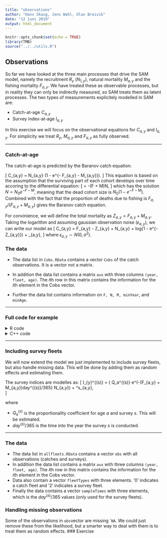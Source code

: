 ```yaml
---
title: "observations"
author: "Hans Skaug, Jens Wahl, Olav Breivik"
date: "12 juni 2019"
output: html_document
---
```


```r
knitr::opts_chunk$set(echo = TRUE)
library(TMB)
source("../../utils.R")
```

## **Observations**

So far we have looked at the three main processes that drive the SAM model, namely the recruitment $R_{y}$ ($N_{1,y}$), natural mortality $M_{a,y}$ and the fishing mortality $F_{a,y}$. We have treated these as observable processes, but in reality they can only be indirectly measured, so SAM treats them
as latent processes. The two types of measurements explicitely modelled in SAM are: 

* Catch-at-age $C_{a,y}$
* Survey index-at-age $I_{a,y}$

In this exercise we will focus on the observational equations for $C_{a,y}$ and $I_{a,y}$. 
For simplicity we treat $R_{y}$, $M_{a,y}$ 
and $F_{a,y}$ as fully observed. 

***

### Catch-at-age

The catch-at-age is predicted by the Baranov catch equation: 

\[
  C_{a,y} = \frac{F_{a,y}}{F_{a,y} + M_{a,y}} N_{a,y} (1 - e^{- F_{a,y} - M_{a,y}}).
\]
This equation is based on the assumption that the surviving part of each cohort develops over time 
accoring to the differential equation: 
\[
  \frac{dN}{dt} = -(F + M)N,
\]
which has the solution $N = N_0 e^{-F-M}$, meaning that the dead cohort size is $N_0(1 - e^{-F-M})$. 
Combined with the fact that the proportion of deaths due to fishing is $F_{a,y}/(F_{a,y} + M_{a,y})$ gives the Baranov catch equation.   

For convinience, we will define the total mortality as $Z_{a,y} = F_{a,y} + M_{a,y}$. Taking the logarithm and assuming gaussian observation noise ($\epsilon_{a,y}$), we can write our model as 
\[
  \log C_{a,y} = \log F_{a,y} - \log Z_{a,y} + \log N_{a,y} + log(1 - e^{-Z_{a,y}}) + \epsilon_{a,y},
\]
where $\epsilon_{a,y} \sim N(0,\sigma^2)$. 

### The data 

* The data list in ```Cobs.RData``` contains a vector ```Cobs``` of the catch observations. It is a
vector not a matrix.

* In addition the data list contains a matrix ```aux``` with three columns ```(year, fleet, age)```.
The $i$th row in this matrix contains the information for the $i$th element in the Cobs vector.

* Further the data list contains information on ```F, N, M, minYear```, and ```minAge```. 

*** 


### Full code for example 
<details> 
  <summary> R code </summary> 
```r
include_source("Cobs.R", linesToInclud=c(1:999))
```
</details>

<details> <summary> C++ code</summary>
```r
include_source("Cobs.cpp", linesToInclud=c(1:999))
```
</details>


*** 

### Including survey fleets

We will now extend the model we just implemented to include survey fleets, but also handle missing data. This will be done by adding them as random effects and estimating them. 

The survey indices are modelles as: 
\[
  \log I_{y}^{(s)} = \log ( Q_a^{(s)} e^{-(F_{a,y} + M_{a,y})day^{(s)}/365} N_{a,y}) + \epsilon^s_{a,y},  
\]

where 

* $Q_a^{(s)}$ is the proportionality coefficient for age $a$ and survey $s$. This will be estimated. 
* $day^{(s)}/365$ is the time into the year the survey $s$ is conducted. 

***

### The data

* The data list in ```allfleets.RData``` contains a vector ```obs``` with all observations (catches
and surveys).
* In addition the data list contains a matrix ```aux``` with three columns ```(year, fleet, age)```.
The $i$th row in this matrix contains the information for the $i$th element in the Cobs vector.
* Data also contain a vector ```fleetTypes``` with three elements. ‘0’ indicates a catch fleet
and ‘2’ indicates a survey fleet.
* Finally the data contains a vector ```sampleTimes``` with three elements, which is the $day^{(s)}/365$
values (only used for the survey fleets).

### Handling missing observations

Some of the observations in ```obs```vector are missing ```NA``. We could just remove these from the likelihood, but a smarter way to deal with them is to treat them as random effects. 
### Exercise 
